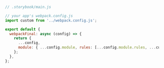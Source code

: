 ```js
// .storybook/main.js

// your app's webpack.config.js
import custom from '../webpack.config.js';

export default {
  webpackFinal: async (config) => {
    return {
      ...config,
      module: { ...config.module, rules: [...config.module.rules, ...custom.module.rules] },
    };
  },
};
```